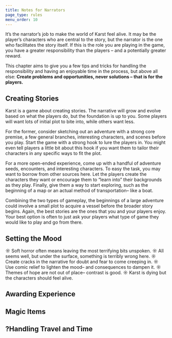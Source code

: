 ```yaml
---
title: Notes for Narrators
page_type: rules
menu_order: 10
---
```


It’s the narrator’s job to make the world of Karst feel alive. It may be the player’s characters who are central to the story, but the narrator is the one who facilitates the story itself. If this is the role you are playing in the game, you have a greater responsibility than the players – and a potentially greater reward.

This chapter aims to give you a few tips and tricks for handling the responsibility and having an enjoyable time in the process, but above all else: **Create problems and opportunities, never solutions – that is for the players.**

## Creating Stories

Karst is a game about creating stories. The narrative will grow and evolve based on what the players do, but the foundation is up to you. Some players will want lots of initial plot to bite into, while others want less.

For the former, consider sketching out an adventure with a strong core premise, a few general branches, interesting characters, and scenes before you play. Start the game with a strong hook to lure the players in. You might even tell players a little bit about this hook if you want them to tailor their characters in any specific ways to fit the plot.

For a more open-ended experience, come up with a handful of adventure seeds, encounters, and interesting characters. To easy the task, you may want to borrow from other sources here. Let the players create the characters they want or encourage them to “learn into” their backgrounds as they play. Finally, give them a way to start exploring, such as the beginning of a map or an actual method of transportation– like a boat.

Combining the two types of gameplay, the beginnings of a large adventure could involve a small plot to acquire a vessel before the broader story begins. Again, the best stories are the ones that you and your players enjoy. Your best option is often to just ask your players what type of game they would like to play and go from there.

## Setting the Mood

☼ Soft horror often means leaving the most terrifying bits unspoken.
☼ All seems well, but under the surface, something is terribly wrong here.
☼ Create cracks in the narrative for doubt and fear to come creeping in.
☼ Use comic relief to lighten the mood– and consequences to dampen it.
☼ Themes of hope are not out of place– contrast is good.
☼ Karst is dying but the characters should feel alive.

## Awarding Experience

## Magic Items

## ?Handling Travel and Time
